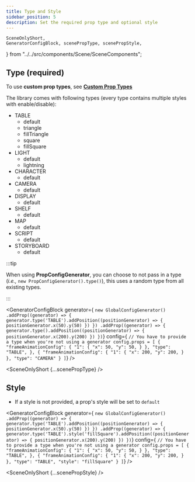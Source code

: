```yaml
---
title: Type and Style
sidebar_position: 5
description: Set the required prop type and optional style
---
```


    SceneOnlyShort,
    GeneratorConfigBlock, scenePropType, scenePropStyle,
} from "../../src/components/Scene/SceneComponents";

## Type (required)

To use **custom prop types**, see **[Custom Prop Types](../global-config/custom-prop-types)**

The library comes with following types (every type contains multiple styles with enable/disable):

* TABLE
    * default
    * triangle
    * fillTriangle
    * square
    * fillSquare
* LIGHT
    * default
    * lightning
* CHARACTER
    * default
* CAMERA
    * default
* DISPLAY
    * default
* SHELF
    * default
* MAP
    * default
* SCRIPT
    * default
* STORYBOARD
    * default


:::tip

When using **PropConfigGenerator**,
you can choose to not pass in a type (*i.e.,* `new PropConfigGenerator().type()`),
this uses a random type from all existing types.

:::


<GeneratorConfigBlock
    generator={
        `new GlobalConfigGenerator()
    .addProp((generator) => {
        generator.type('TABLE').addPosition((positionGenerator) => {
            positionGenerator.x(50).y(50)
        })
    })
    .addProp((generator) => {
        generator.type().addPosition((positionGenerator) => {
            positionGenerator.x(200).y(200)
        })
    })`}
    config={
        `// You have to provide a type when you're not using a generator
config.props = [
    {
      "frameAnimationConfig": {
        "1": {
          "x": 50,
          "y": 50,
        }
      },
      "type": "TABLE",
    },
    {
      "frameAnimationConfig": {
        "1": {
          "x": 200,
          "y": 200,
        }
      },
      "type": "CAMERA"
    }
  ]`} />

<SceneOnlyShort {...scenePropType} />

## Style

* If a style is not provided, a prop's style will be set to `default`

<GeneratorConfigBlock
    generator={
        `new GlobalConfigGenerator()
    .addProp((generator) => {
        generator.type('TABLE').addPosition((positionGenerator) => {
            positionGenerator.x(50).y(50)
        })
    })
    .addProp((generator) => {
        generator.type('TABLE').style('fillSquare').addPosition((positionGenerator) => {
            positionGenerator.x(200).y(200)
        })
    })`}
    config={
        `// You have to provide a type when you're not using a generator
config.props = [
    {
      "frameAnimationConfig": {
        "1": {
          "x": 50,
          "y": 50,
        }
      },
      "type": "TABLE",
    },
    {
      "frameAnimationConfig": {
        "1": {
          "x": 200,
          "y": 200,
        }
      },
      "type": "TABLE",
      "style": "fillSquare"
    }
  ]`} />

<SceneOnlyShort {...scenePropStyle} />
